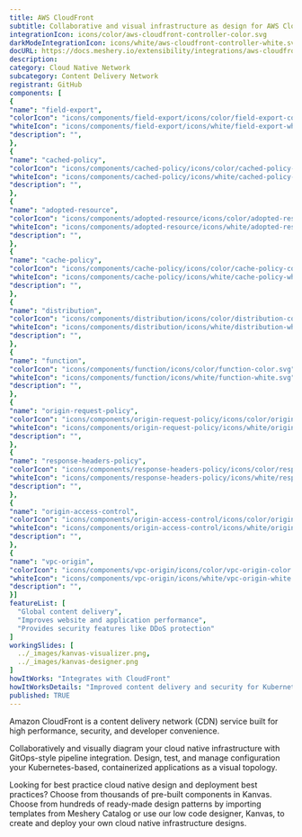 ```yaml
---
title: AWS CloudFront
subtitle: Collaborative and visual infrastructure as design for AWS CloudFront
integrationIcon: icons/color/aws-cloudfront-controller-color.svg
darkModeIntegrationIcon: icons/white/aws-cloudfront-controller-white.svg
docURL: https://docs.meshery.io/extensibility/integrations/aws-cloudfront-controller
description: 
category: Cloud Native Network
subcategory: Content Delivery Network
registrant: GitHub
components: [
{
"name": "field-export",
"colorIcon": "icons/components/field-export/icons/color/field-export-color.svg",
"whiteIcon": "icons/components/field-export/icons/white/field-export-white.svg",
"description": "",
},
{
"name": "cached-policy",
"colorIcon": "icons/components/cached-policy/icons/color/cached-policy-color.svg",
"whiteIcon": "icons/components/cached-policy/icons/white/cached-policy-white.svg",
"description": "",
},
{
"name": "adopted-resource",
"colorIcon": "icons/components/adopted-resource/icons/color/adopted-resource-color.svg",
"whiteIcon": "icons/components/adopted-resource/icons/white/adopted-resource-white.svg",
"description": "",
},
{
"name": "cache-policy",
"colorIcon": "icons/components/cache-policy/icons/color/cache-policy-color.svg",
"whiteIcon": "icons/components/cache-policy/icons/white/cache-policy-white.svg",
"description": "",
},
{
"name": "distribution",
"colorIcon": "icons/components/distribution/icons/color/distribution-color.svg",
"whiteIcon": "icons/components/distribution/icons/white/distribution-white.svg",
"description": "",
},
{
"name": "function",
"colorIcon": "icons/components/function/icons/color/function-color.svg",
"whiteIcon": "icons/components/function/icons/white/function-white.svg",
"description": "",
},
{
"name": "origin-request-policy",
"colorIcon": "icons/components/origin-request-policy/icons/color/origin-request-policy-color.svg",
"whiteIcon": "icons/components/origin-request-policy/icons/white/origin-request-policy-white.svg",
"description": "",
},
{
"name": "response-headers-policy",
"colorIcon": "icons/components/response-headers-policy/icons/color/response-headers-policy-color.svg",
"whiteIcon": "icons/components/response-headers-policy/icons/white/response-headers-policy-white.svg",
"description": "",
},
{
"name": "origin-access-control",
"colorIcon": "icons/components/origin-access-control/icons/color/origin-access-control-color.svg",
"whiteIcon": "icons/components/origin-access-control/icons/white/origin-access-control-white.svg",
"description": "",
},
{
"name": "vpc-origin",
"colorIcon": "icons/components/vpc-origin/icons/color/vpc-origin-color.svg",
"whiteIcon": "icons/components/vpc-origin/icons/white/vpc-origin-white.svg",
"description": "",
}]
featureList: [
  "Global content delivery",
  "Improves website and application performance",
  "Provides security features like DDoS protection"
]
workingSlides: [
  ../_images/kanvas-visualizer.png,
  ../_images/kanvas-designer.png
]
howItWorks: "Integrates with CloudFront"
howItWorksDetails: "Improved content delivery and security for Kubernetes applications"
published: TRUE
---
```

<p>
Amazon CloudFront is a content delivery network (CDN) service built for high performance, security, and developer convenience.
</p>
<p>
    Collaboratively and visually diagram your cloud native infrastructure with GitOps-style pipeline integration. Design, test, and manage configuration your Kubernetes-based, containerized applications as a visual topology.
</p>
<p>
    Looking for best practice cloud native design and deployment best practices? Choose from thousands of pre-built components in Kanvas. Choose from hundreds of ready-made design patterns by importing templates from Meshery Catalog or use our low code designer, Kanvas, to create and deploy your own cloud native infrastructure designs.
</p>
